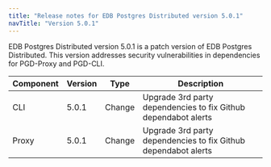 ```yaml
---
title: "Release notes for EDB Postgres Distributed version 5.0.1"
navTitle: "Version 5.0.1"
---
```


EDB Postgres Distributed version 5.0.1 is a patch version of EDB Postgres Distributed.
This version addresses security vulnerabilities in dependencies for PGD-Proxy and PGD-CLI.

| Component | Version | Type    | Description |
|-----------|---------|---------|-------------|
| CLI       | 5.0.1   | Change | Upgrade 3rd party dependencies to fix Github dependabot alerts |
| Proxy     | 5.0.1   | Change | Upgrade 3rd party dependencies to fix Github dependabot alerts |
